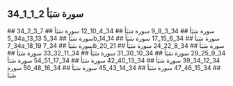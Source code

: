 ## 34_1_1_2 سورة سَبَأ
<YouTube videoId='pCsEy_VDAkY' opts={opts} />
## 34_2_3_7 سورة سَبَأ
<YouTube videoId='2_UW66diQSY' opts={opts} />
## 34_3_8_9 سورة سَبَأ
<YouTube videoId='-sA0EdS1sj0' opts={opts} />
## 34_4_10_12 سورة سَبَأ
<YouTube videoId='8nTuxU-OsbA' opts={opts} />
## 34_5a_13_13 سورة سَبَأ
<YouTube videoId='2aJ53C5dOVw' opts={opts} />
## 34_5b_14_14 سورة سَبَأ
<YouTube videoId='6pHLp3pk0sM' opts={opts} />
## 34_6_15_17 سورة سَبَأ
<YouTube videoId='r4cbAKjAa7E' opts={opts} />
## 34_7a_18_19 سورة سَبَأ
<YouTube videoId='SBa5Rk5-MQc' opts={opts} />
## 34_7b_20_21 سورة سَبَأ
<YouTube videoId='azpfH1ml4k4' opts={opts} />
## 34_8_22_24 سورة سَبَأ
<YouTube videoId='YCgWhNmrDqk' opts={opts} />
## 34_9_25_29 سورة سَبَأ
<YouTube videoId='lPbepoprSzA' opts={opts} />
## 34_10_30_31 سورة سَبَأ
<YouTube videoId='eh6G_4VB304' opts={opts} />
## 34_11_32_33 سورة سَبَأ
<YouTube videoId='gyXErYxEr1c' opts={opts} />
## 34_12_34_39 سورة سَبَأ
<YouTube videoId='xEF-OKJvrvM' opts={opts} />
## 34_13_40_42 سورة سَبَأ
<YouTube videoId='9ICeT41AWoA' opts={opts} />
## 34_17_51_54 سورة سَبَأ
<YouTube videoId='cM-26vrhvUc' opts={opts} />
## 34_15_46_47 سورة سَبَأ
<YouTube videoId='B2_gimRiYfo' opts={opts} />
## 34_14_43_45 سورة سَبَأ
<YouTube videoId='VFfFWmd8jZM' opts={opts} />
## 34_16_48_50 سورة سَبَأ
<YouTube videoId='kqbfSx8iTu0' opts={opts} />
